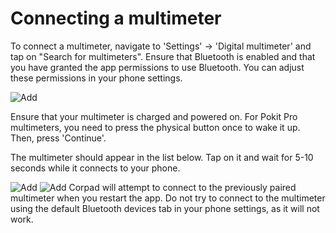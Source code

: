 
# Connecting a multimeter

To connect a multimeter, navigate to 'Settings' -> 'Digital multimeter' and tap on "Search for multimeters". Ensure that Bluetooth is enabled and that you have granted the app permissions to use Bluetooth. You can adjust these permissions in your phone settings.

<ImageView>
  <Image src="/images/multimeter/9.3.png" alt="Add" width={300} height={300} />
</ImageView>

Ensure that your multimeter is charged and powered on. For Pokit Pro multimeters, you need to press the physical button once to wake it up. Then, press 'Continue'.

The multimeter should appear in the list below. Tap on it and wait for 5-10 seconds while it connects to your phone.

<ImageView>
  <Image src="/images/multimeter/9.4.png" alt="Add" width={300} height={300} />
  <Image src="/images/multimeter/9.5.png" alt="Add" width={300} height={300} />
</ImageView>

<Callout type="info" emoji="ℹ️">
  Corpad will attempt to connect to the previously paired multimeter when you
  restart the app.
</Callout>

<Callout type="info" emoji="ℹ️">
  Do not try to connect to the multimeter using the default Bluetooth devices
  tab in your phone settings, as it will not work.
</Callout>
